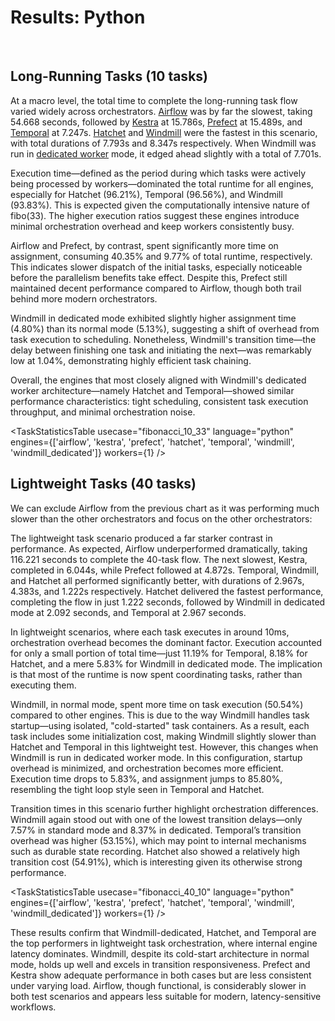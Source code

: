 
# Results: Python

<DocCard
	title="Detailed results per engine"
	description="Results for each benchmark run for each engine in all languages and settings"
	href="/docs/misc/benchmarks/competitors/results/"
/>

<br />

## Long-Running Tasks (10 tasks)

<div className="grid">
	<BenchmarkVisualization
		usecase="fibonacci_10_33"
		language="python"
		engines={['airflow', 'kestra', 'prefect', 'temporal', 'hatchet', 'windmill', 'windmill_dedicated']}
		workers={1}
		title="10 long running tasks"
		xAxisLabel="Duration (in seconds)"
	/>
</div>

At a macro level, the total time to complete the long-running task flow varied widely across orchestrators. [Airflow](../../airflow/index.mdx) was by far the slowest, taking 54.668 seconds, followed by [Kestra](../../kestra/index.mdx) at 15.786s, [Prefect](../../prefect/index.mdx) at 15.489s, and [Temporal](../../temporal/index.mdx) at 7.247s. [Hatchet](../../hatchet/index.mdx) and [Windmill](../../windmill/index.mdx) were the fastest in this scenario, with total durations of 7.793s and 8.347s respectively. When Windmill was run in [dedicated worker](../../../../../core_concepts/25_dedicated_workers/index.mdx) mode, it edged ahead slightly with a total of 7.701s.

Execution time—defined as the period during which tasks were actively being processed by workers—dominated the total runtime for all engines, especially for Hatchet (96.21%), Temporal (96.56%), and Windmill (93.83%). This is expected given the computationally intensive nature of fibo(33). The higher execution ratios suggest these engines introduce minimal orchestration overhead and keep workers consistently busy.

Airflow and Prefect, by contrast, spent significantly more time on assignment, consuming 40.35% and 9.77% of total runtime, respectively. This indicates slower dispatch of the initial tasks, especially noticeable before the parallelism benefits take effect. Despite this, Prefect still maintained decent performance compared to Airflow, though both trail behind more modern orchestrators.

Windmill in dedicated mode exhibited slightly higher assignment time (4.80%) than its normal mode (5.13%), suggesting a shift of overhead from task execution to scheduling. Nonetheless, Windmill's transition time—the delay between finishing one task and initiating the next—was remarkably low at 1.04%, demonstrating highly efficient task chaining.

Overall, the engines that most closely aligned with Windmill's dedicated worker architecture—namely Hatchet and Temporal—showed similar performance characteristics: tight scheduling, consistent task execution throughput, and minimal orchestration noise.

<TaskStatisticsTable
  usecase="fibonacci_10_33"
  language="python"
  engines={['airflow', 'kestra', 'prefect', 'hatchet', 'temporal', 'windmill', 'windmill_dedicated']}
  workers={1}
/>

## Lightweight Tasks (40 tasks)

<div className="grid">
	<BenchmarkVisualization
		usecase="fibonacci_40_10"
		language="python"
		engines={['airflow', 'kestra', 'prefect', 'temporal', 'hatchet', 'windmill', 'windmill_dedicated']}
		workers={1}
		title="40 lightweight tasks"
		xAxisLabel="Duration (in seconds)"
	/>
</div>

We can exclude Airflow from the previous chart as it was performing much slower than the other orchestrators and focus on the other orchestrators:

<div className="grid">
	<BenchmarkVisualization
		usecase="fibonacci_40_10"
		language="python"
		engines={['prefect', 'kestra', 'temporal', 'hatchet', 'windmill', 'windmill_dedicated']}
		workers={1}
		title="40 lightweight tasks with Airflow excluded"
		xAxisLabel="Duration (in seconds)"
	/>
</div>

The lightweight task scenario produced a far starker contrast in performance. As expected, Airflow underperformed dramatically, taking 116.221 seconds to complete the 40-task flow. The next slowest, Kestra, completed in 6.044s, while Prefect followed at 4.872s. Temporal, Windmill, and Hatchet all performed significantly better, with durations of 2.967s, 4.383s, and 1.222s respectively. Hatchet delivered the fastest performance, completing the flow in just 1.222 seconds, followed by Windmill in dedicated mode at 2.092 seconds, and Temporal at 2.967 seconds.

In lightweight scenarios, where each task executes in around 10ms, orchestration overhead becomes the dominant factor. Execution accounted for only a small portion of total time—just 11.19% for Temporal, 8.18% for Hatchet, and a mere 5.83% for Windmill in dedicated mode. The implication is that most of the runtime is now spent coordinating tasks, rather than executing them.

Windmill, in normal mode, spent more time on task execution (50.54%) compared to other engines. This is due to the way Windmill handles task startup—using isolated, "cold-started" task containers. As a result, each task includes some initialization cost, making Windmill slightly slower than Hatchet and Temporal in this lightweight test. However, this changes when Windmill is run in dedicated worker mode. In this configuration, startup overhead is minimized, and orchestration becomes more efficient. Execution time drops to 5.83%, and assignment jumps to 85.80%, resembling the tight loop style seen in Temporal and Hatchet.

Transition times in this scenario further highlight orchestration differences. Windmill again stood out with one of the lowest transition delays—only 7.57% in standard mode and 8.37% in dedicated. Temporal’s transition overhead was higher (53.15%), which may point to internal mechanisms such as durable state recording. Hatchet also showed a relatively high transition cost (54.91%), which is interesting given its otherwise strong performance.

<TaskStatisticsTable
  usecase="fibonacci_40_10"
  language="python"
  engines={['airflow', 'kestra', 'prefect', 'hatchet', 'temporal', 'windmill', 'windmill_dedicated']}
  workers={1}
/>

These results confirm that Windmill-dedicated, Hatchet, and Temporal are the top performers in lightweight task orchestration, where internal engine latency dominates. Windmill, despite its cold-start architecture in normal mode, holds up well and excels in transition responsiveness. Prefect and Kestra show adequate performance in both cases but are less consistent under varying load. Airflow, though functional, is considerably slower in both test scenarios and appears less suitable for modern, latency-sensitive workflows.